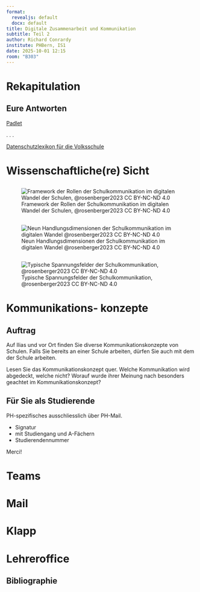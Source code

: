 ```yaml
---
format: 
  revealjs: default
  docx: default
title: Digitale Zusammenarbeit und Kommunikation 
subtitle: Teil 2
author: Richard Conrardy
institute: PHBern, IS1
date: 2025-10-01 12:15
room: "B303"
---
```


# Rekapitulation

## Eure Antworten

[Padlet](https://phbern.padlet.org/richardconrardy/digitale-zusammenarbeit-und-kommunikation-95ipymzquklbj81l)

. . . 

[Datenschutzlexikon für die Volksschule](https://www.lp-sl.bkd.be.ch/de/start/schulleitungen/datenschutzlexikon.html?r=87248732858210&lid=2738510&pm_ln=104)


# Wissenschaftliche(re) Sicht

##
![Framework der Rollen der Schulkommunikation im digitalen Wandel der Schulen, @rosenberger2023 CC BY-NC-ND 4.0](Zusammenarbeit_und_Kommunikation/ZuK_Framework_Rosenberg23_CC_NC_ND.svg){#fig-1}


## 

![Neun Handlungsdimensionen der Schulkommunikation im digitalen Wandel @rosenberger2023 CC BY-NC-ND 4.0](Zusammenarbeit_und_Kommunikation/9Handlungsdimensionen_Baumgartner23_CC_NC_ND.svg){#fig-pyramid}


##

![Typische Spannungsfelder der Schulkommunikation, @rosenberger2023 CC BY-NC-ND 4.0](Zusammenarbeit_und_Kommunikation/ZuK_Rosenberger23_CC_NC_ND.svg){#fig-1}

# Kommunikations- konzepte

## Auftrag {background-color="var(--bg-activity)"}

Auf Ilias und vor Ort finden Sie diverse Kommunikationskonzepte von Schulen. Falls Sie bereits an einer Schule arbeiten, dürfen Sie auch mit dem der Schule arbeiten. 

Lesen Sie das Kommunikationskonzept quer. Welche Kommunikation wird abgedeckt, welche nicht? Worauf wurde ihrer Meinung nach besonders geachtet im Kommunikationskonzept?

## Für Sie als Studierende

PH-spezifisches ausschliesslich über PH-Mail.

* Signatur
* mit Studiengang und A-Fächern
* Studierendennummer

Merci!

# Teams



# Mail

# Klapp

# Lehreroffice

## Bibliographie